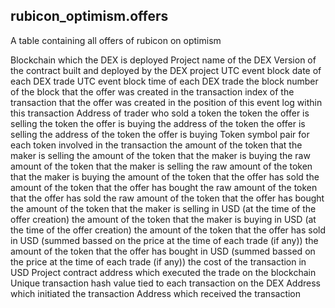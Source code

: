 ## rubicon_optimism.offers 
A table containing all offers of rubicon on optimism


<ParamField path="blockchain">
Blockchain which the DEX is deployed
</ParamField>
<ParamField path="project">
Project name of the DEX
</ParamField>
<ParamField path="version">
Version of the contract built and deployed by the DEX project
</ParamField>
<ParamField path="block_date">
UTC event block date of each DEX trade
</ParamField>
<ParamField path="block_time">
UTC event block time of each DEX trade
</ParamField>
<ParamField path="block_number">
the block number of the block that the offer was created in
</ParamField>
<ParamField path="tx_index">
the transaction index of the transaction that the offer was created in
</ParamField>
<ParamField path="evt_index">
the position of this event log within this transaction
</ParamField>
<ParamField path="maker">
Address of trader who sold a token
</ParamField>
<ParamField path="sell_token_symbol">
the token the offer is selling
</ParamField>
<ParamField path="buy_token_symbol">
the token the offer is buying
</ParamField>
<ParamField path="sell_token_address">
the address of the token the offer is selling
</ParamField>
<ParamField path="buy_token_address">
the address of the token the offer is buying
</ParamField>
<ParamField path="token_pair">
Token symbol pair for each token involved in the transaction
</ParamField>
<ParamField path="sell_amount">
the amount of the token that the maker is selling
</ParamField>
<ParamField path="buy_amount">
the amount of the token that the maker is buying
</ParamField>
<ParamField path="sell_amount_raw">
the raw amount of the token that the maker is selling
</ParamField>
<ParamField path="buy_amount_raw">
the raw amount of the token that the maker is buying
</ParamField>
<ParamField path="sold_amount">
the amount of the token that the offer has sold
</ParamField>
<ParamField path="bought_amount">
the amount of the token that the offer has bought
</ParamField>
<ParamField path="sold_amount_raw">
the raw amount of the token that the offer has sold
</ParamField>
<ParamField path="bought_amount_raw">
the raw amount of the token that the offer has bought
</ParamField>
<ParamField path="sell_amount_usd">
the amount of the token that the maker is selling in USD (at the time of the offer creation)
</ParamField>
<ParamField path="buy_amount_usd">
the amount of the token that the maker is buying in USD (at the time of the offer creation)
</ParamField>
<ParamField path="sold_amount_usd">
the amount of the token that the offer has sold in USD (summed bassed on the price at the time of each trade (if any))
</ParamField>
<ParamField path="bought_amount_usd">
the amount of the token that the offer has bought in USD (summed bassed on the price at the time of each trade (if any))
</ParamField>
<ParamField path="txn_cost_usd">
the cost of the transaction in USD
</ParamField>
<ParamField path="project_contract_address">
Project contract address which executed the trade on the blockchain
</ParamField>
<ParamField path="tx_hash">
Unique transaction hash value tied to each transaction on the DEX
</ParamField>
<ParamField path="tx_from">
Address which initiated the transaction
</ParamField>
<ParamField path="tx_to">
Address which received the transaction
</ParamField>
